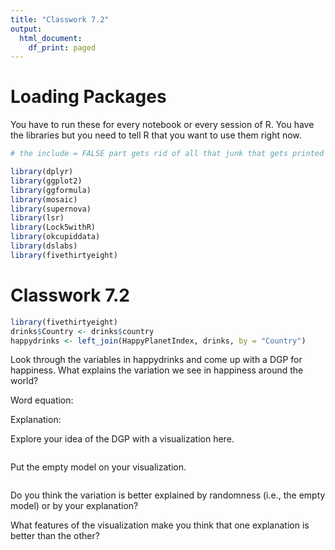 ```yaml
---
title: "Classwork 7.2"
output:
  html_document:
    df_print: paged
---
```


# Loading Packages
You have to run these for every notebook or every session of R. You have the libraries but you need to tell R that you want to use them right now.

```r
# the include = FALSE part gets rid of all that junk that gets printed out from loading the libraries

library(dplyr)
library(ggplot2)
library(ggformula)
library(mosaic)
library(supernova)
library(lsr)
library(Lock5withR)
library(okcupiddata)
library(dslabs)
library(fivethirtyeight)
```

# Classwork 7.2 

```r
library(fivethirtyeight)
drinks$Country <- drinks$country
happydrinks <- left_join(HappyPlanetIndex, drinks, by = "Country")
```

Look through the variables in happydrinks and come up with a DGP for happiness. What explains the variation we see in happiness around the world? 

Word equation:

Explanation:

Explore your idea of the DGP with a visualization here.
```r

```

Put the empty model on your visualization.
```r

```

Do you think the variation is better explained by randomness (i.e., the empty model) or by your explanation? 

What features of the visualization make you think that one explanation is better than the other?